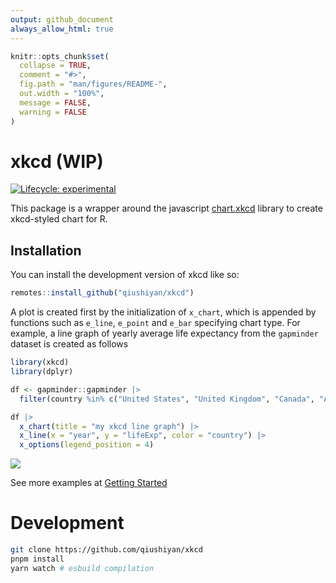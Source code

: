 ```yaml
---
output: github_document
always_allow_html: true
---
```


<!-- README.md is generated from README.Rmd. Please edit that file -->

```r
knitr::opts_chunk$set(
  collapse = TRUE,
  comment = "#>",
  fig.path = "man/figures/README-",
  out.width = "100%",
  message = FALSE, 
  warning = FALSE
)
```



# xkcd (WIP)

<!-- badges: start -->
[![Lifecycle: experimental](https://img.shields.io/badge/lifecycle-experimental-orange.svg)](https://lifecycle.r-lib.org/articles/stages.html#experimental)
<!-- badges: end -->

This package is a wrapper around the javascript [chart.xkcd](https://github.com/timqian/chart.xkcd) library to create xkcd-styled chart for R.

## Installation

You can install the development version of xkcd like so:

``` r
remotes::install_github("qiushiyan/xkcd")
```

A plot is created first by the initialization of `x_chart`, which is appended by functions such as `e_line`, `e_point` and `e_bar` specifying chart type. For example, a line graph of yearly average life expectancy from the `gapminder` dataset is created as follows 

```r
library(xkcd)
library(dplyr)

df <- gapminder::gapminder |>
  filter(country %in% c("United States", "United Kingdom", "Canada", "Australia"))

df |>
  x_chart(title = "my xkcd line graph") |>
  x_line(x = "year", y = "lifeExp", color = "country") |>
  x_options(legend_position = 4)
```

![](https://github.com/qiushiyan/xkcd/blob/ead8301562604bff5a98f62be6efa52008ac0cb3/screenshots/readme-line.png)



See more examples at [Getting Started](https://qiushiyan.github.io/xkcd/articles/xkcd.html) 




# Development


```bash
git clone https://github.com/qiushiyan/xkcd
pnpm install
yarn watch # esbuild compilation
```
